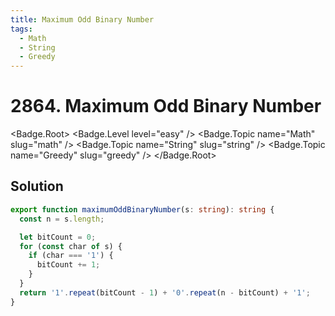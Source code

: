 ```yaml
---
title: Maximum Odd Binary Number
tags:
  - Math
  - String
  - Greedy
---
```


# 2864. Maximum Odd Binary Number

<Badge.Root>
  <Badge.Level level="easy" />
  <Badge.Topic name="Math" slug="math" />
  <Badge.Topic name="String" slug="string" />
  <Badge.Topic name="Greedy" slug="greedy" />
</Badge.Root>

## Solution

```typescript filename="solution.ts" copy
export function maximumOddBinaryNumber(s: string): string {
  const n = s.length;

  let bitCount = 0;
  for (const char of s) {
    if (char === '1') {
      bitCount += 1;
    }
  }
  return '1'.repeat(bitCount - 1) + '0'.repeat(n - bitCount) + '1';
}
```

<ProblemLink
  codingSite="leetcode"
  href="https://leetcode.com/problems/maximum-odd-binary-number"
  title="Maximum Odd Binary Number"
/>
